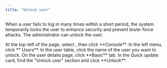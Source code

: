 ```yaml
---
title: "Unlock user"
---
```


When a user fails to log in many times within a short period, the system temporarily locks the user to enhance security and prevent brute-force attacks. The administrator can unlock the user.

<Steps>

<Step>
At the top-left of the page, select <Icon icon="bars" />, then click <Icon icon="desktop" /> **Console**.
</Step>

<Step>
In the left menu, click **<Icon icon="user" /> Users**.
</Step>

<Step>
In the user table, click the name of the user you want to unlock.
</Step>

<Step>
On the user details page, click **Basic** tab.
</Step>

<Step>
In the Quick update card, find the "Unlock user" section and click **Unlock**.
</Step>

</Steps>